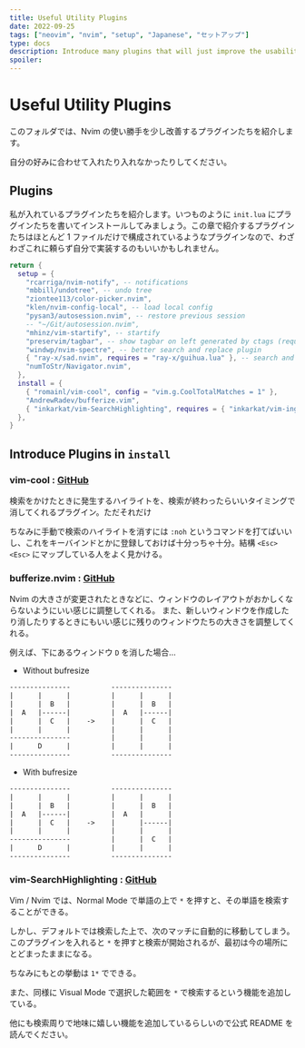 ```yaml
---
title: Useful Utility Plugins
date: 2022-09-25
tags: ["neovim", "nvim", "setup", "Japanese", "セットアップ"]
type: docs
description: Introduce many plugins that will just improve the usability of nvim. [20-utility-config]
spoiler:
---
```


# Useful Utility Plugins

このフォルダでは、Nvim の使い勝手を少し改善するプラグインたちを紹介します。

自分の好みに合わせて入れたり入れなかったりしてください。

## Plugins

私が入れているプラグインたちを紹介します。いつものように `init.lua` にプラグインたちを書いてインストールしてみましょう。この章で紹介するプラグインたちはほとんど 1 ファイルだけで構成されているようなプラグインなので、わざわざこれに頼らず自分で実装するのもいいかもしれません。

```lua filename="20-utility-config/init.lua"
return {
  setup = {
    "rcarriga/nvim-notify", -- notifications
    "mbbill/undotree", -- undo tree
    "ziontee113/color-picker.nvim",
    "klen/nvim-config-local", -- load local config
    "pysan3/autosession.nvim", -- restore previous session
    -- "~/Git/autosession.nvim",
    "mhinz/vim-startify", -- startify
    "preservim/tagbar", -- show tagbar on left generated by ctags (require command build)
    "windwp/nvim-spectre", -- better search and replace plugin
    { "ray-x/sad.nvim", requires = "ray-x/guihua.lua" }, -- search and replace with fzf
    "numToStr/Navigator.nvim",
  },
  install = {
    { "romainl/vim-cool", config = "vim.g.CoolTotalMatches = 1" },
    "AndrewRadev/bufferize.vim",
    { "inkarkat/vim-SearchHighlighting", requires = { "inkarkat/vim-ingo-library" } }, -- search word under corsor
  },
}
```

## Introduce Plugins in `install`

### vim-cool : [GitHub](https://github.com/romainl/vim-cool)

検索をかけたときに発生するハイライトを、検索が終わったらいいタイミングで消してくれるプラグイン。ただそれだけ

ちなみに手動で検索のハイライトを消すには `:noh` というコマンドを打てばいいし、これをキーバインドとかに登録しておけば十分っちゃ十分。結構 `<Esc><Esc>` にマップしている人をよく見かける。

### bufferize.nvim : [GitHub](https://github.com/kwkarlwang/bufresize.nvim)

Nvim の大きさが変更されたときなどに、ウィンドウのレイアウトがおかしくならないようにいい感じに調整してくれる。
また、新しいウィンドウを作成したり消したりするときにもいい感じに残りのウィンドウたちの大きさを調整してくれる。

例えば、下にあるウィンドウ `D` を消した場合…

- Without bufresize

```txt
---------------          ---------------
|      |      |          |      |      |
|      |  B   |          |      |  B   |
|  A   |------|          |  A   |------|
|      |  C   |    ->    |      |  C   |
|      |      |          |      |      |
---------------          |      |      |
|      D      |          |      |      |
---------------          ---------------
```

- With bufresize

```txt
---------------          ---------------
|      |      |          |      |      |
|      |  B   |          |      |  B   |
|  A   |------|          |  A   |      |
|      |  C   |    ->    |      |------|
|      |      |          |      |      |
---------------          |      |  C   |
|      D      |          |      |      |
---------------          ---------------
```

### vim-SearchHighlighting : [GitHub](https://github.com/inkarkat/vim-SearchHighlighting)

Vim / Nvim では、Normal Mode で単語の上で `*` を押すと、その単語を検索することができる。

しかし、デフォルトでは検索した上で、次のマッチに自動的に移動してしまう。
このプラグインを入れると `*` を押すと検索が開始されるが、最初は今の場所にとどまったままになる。

ちなみにもとの挙動は `1*` でできる。

また、同様に Visual Mode で選択した範囲を `*` で検索するという機能を追加している。

他にも検索周りで地味に嬉しい機能を追加しているらしいので公式 README を読んでください。
